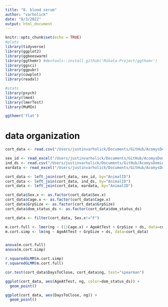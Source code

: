 ```yaml
---
title: "8. blood serum"
author: "varholick"
date: "8/3/2022"
output: html_document
---
```


```r
knitr::opts_chunk$set(echo = TRUE)
#plots
library(tidyverse)
library(ggplot2)
library(ggbeeswarm)
library(ggthemr) #devtools::install_github('Mikata-Project/ggthemr')
library(ggsci)
library(ggpubr)
library(cowplot)
library(readxl)

#stats
library(psych)
library(lme4)
library(lmerTest)
library(MuMIn)

ggthemr('flat')
```

# data organization
```r
cort_data <- read.csv("/Users/justinvarholick/Documents/GitHub/AcomysDominance_2022_Data_Results/Data/cort_combined.csv", header=TRUE)

sex_id <- read_excel("/Users/justinvarholick/Documents/GitHub/AcomysDominance_2022_Data_Results/Data/AcomysDomRegen_Inventory.xlsx", sheet = "Sheet1")
ind_ds <- read.csv("/Users/justinvarholick/Documents/GitHub/AcomysDominance_2022_Data_Results/Data/dscorebyanimal_edited.csv")
eardata <- read_excel("/Users/justinvarholick/Documents/GitHub/AcomysDominance_2022_Data_Results/Data/EarDaysToClose.xlsx")

cort_data <- left_join(cort_data, sex_id, by="AnimalID")
cort_data <- left_join(cort_data, ind_ds, by="AnimalID")
cort_data <- left_join(cort_data, eardata, by="AnimalID")

cort_data$Sex.x <- as.factor(cort_data$Sex.x)
cort_data$Cage.x <- as.factor(cort_data$Cage.x)
cort_data$GrpSize <- as.factor(cort_data$GrpSize)
cort_data$dom_status_ds <- as.factor(cort_data$dom_status_ds)

cort_data <- filter(cort_data, Sex.x!="F")
```

```r
m.cort.full <- lmer(ng ~ (1|Cage.x) + AgeAtTest + GrpSize + ds, data=cort_data, REML=F, control=lmerControl(optimizer="bobyqa"))
m.cort.simp <- lm(ng ~ AgeAtTest + GrpSize + ds, data=cort_data)


anova(m.cort.full)
anova(m.cort.simp)

r.squaredGLMM(m.cort.simp)
r.squaredGLMM(m.cort.full)
```

```r
cor.test(cort_data$DaysToClose, cort_data$ng, test="spearman")
```


```r
ggplot(cort_data, aes(AgeAtTest, ng, color=dom_status_ds)) +
  geom_point()
```

```r
ggplot(cort_data, aes(DaysToClose, ng)) +
  geom_point()
```

